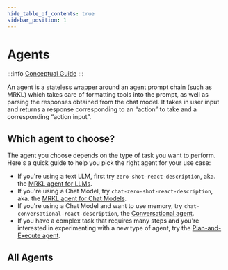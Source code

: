```yaml
---
hide_table_of_contents: true
sidebar_position: 1
---
```



# Agents

:::info
[Conceptual Guide](https://docs.langchain.com/docs/components/agents/agent)
:::

An agent is a stateless wrapper around an agent prompt chain (such as MRKL) which takes care of formatting tools into the prompt, as well as parsing the responses obtained from the chat model. It takes in user input and returns a response corresponding to an “action” to take and a corresponding “action input”.

## Which agent to choose?

The agent you choose depends on the type of task you want to perform. Here's a quick guide to help you pick the right agent for your use case:

- If you're using a text LLM, first try `zero-shot-react-description`, aka. the [MRKL agent for LLMs](./action/llm_mrkl).
- If you're using a Chat Model, try `chat-zero-shot-react-description`, aka. the [MRKL agent for Chat Models](./action/chat_mrkl).
- If you're using a Chat Model and want to use memory, try `chat-conversational-react-description`, the [Conversational agent](./action/conversational_agent).
- If you have a complex task that requires many steps and you're interested in experimenting with a new type of agent, try the [Plan-and-Execute agent](./plan_execute/).

## All Agents

<DocCardList />
